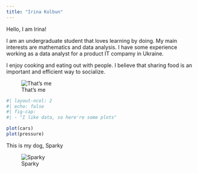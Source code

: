 ```yaml
---
title: "Irina Kolbun"
---
```


Hello, I am Irina!

I am an undergraduate student that loves learning by doing. My main interests are mathematics and data analysis. I have some experience working as a data analyst for a product IT compamy in Ukraine.

I enjoy cooking and eating out with people. I believe that sharing food is an important and efficient way to socialize.

![That's me](images/profile_pic.JPEG)

```r
#| layout-ncol: 2
#| echo: false
#| fig-cap: 
#| - "I like data, so here're some plots"

plot(cars)
plot(pressure)
```

This is my dog, Sparky

![Sparky](images/Sparky.jpg){fig-alt="Sparky"}
